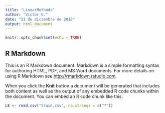 ```yaml
---
title: "LinearMethods"
author: "Victor G."
date: "21 de diciembre de 2018"
output: html_document
---
```


```r
knitr::opts_chunk$set(echo = TRUE)
```

## R Markdown

This is an R Markdown document. Markdown is a simple formatting syntax for authoring HTML, PDF, and MS Word documents. For more details on using R Markdown see <http://rmarkdown.rstudio.com>.

When you click the **Knit** button a document will be generated that includes both content as well as the output of any embedded R code chunks within the document. You can embed an R code chunk like this:

```r
LE <- read.csv("train.csv", na.strings = c("?"))

```






```r

```

```r

```

```r

```

```r

```

```r

```

```r

```

```r

```

